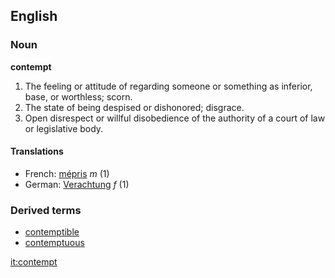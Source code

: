 ==English==

===Noun===
'''contempt'''
# The feeling or attitude of regarding someone or something as inferior, base, or worthless; scorn. 
# The state of being despised or dishonored; disgrace. 
# Open disrespect or willful disobedience of the authority of a court of law or legislative body.
====Translations====
*French: [[mépris]] ''m'' (1)
*German: [[Verachtung]] ''f'' (1)
===Derived terms===
*[[contemptible]]
*[[contemptuous]]

[[it:contempt]]